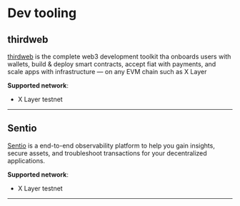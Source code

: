 # Dev tooling
## thirdweb
[thirdweb](https://thirdweb.com "thirdweb") is the complete web3 development toolkit tha
onboards users with wallets, build & deploy smart contracts, accept fiat with payments, and scale apps with infrastructure — on any EVM chain such as X Layer

**Supported network**: 
- X Layer testnet
---
## Sentio

[Sentio](https://www.sentio.xyz "Sentio") is a end-to-end observability platform to help you gain insights, secure assets, and troubleshoot transactions for your decentralized applications.

**Supported network**: 
- X Layer testnet
---

